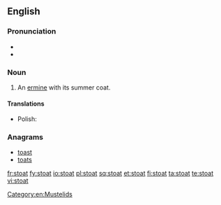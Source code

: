 ==English==
{{wikipedia}}
===Pronunciation===
* {{IPA|/ˈstəʊt/}}
* {{rhymes|əʊt}}

===Noun===
{{en-noun}}

# An [[ermine]] with its summer coat.


====Translations====
{{trans-top|an ermine}}
* Polish: {{t|pl|gronostaj}}
{{trans-mid}}
{{trans-bottom}}

===Anagrams===
* [[toast#English|toast]]
* [[toats#English|toats]]


[[Category:en:Mustelids]]

[[fr:stoat]]
[[fy:stoat]]
[[io:stoat]]
[[pl:stoat]]
[[sq:stoat]]
[[et:stoat]]
[[fi:stoat]]
[[ta:stoat]]
[[te:stoat]]
[[vi:stoat]]